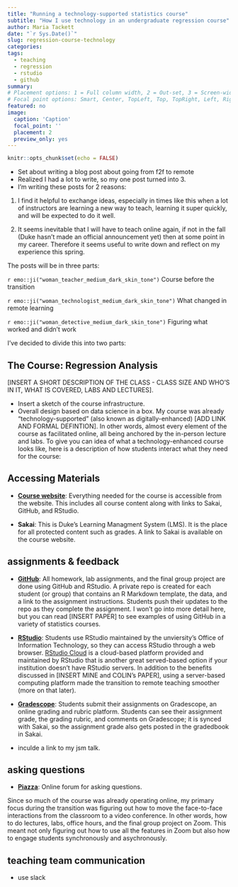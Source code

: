 ```yaml
---
title: "Running a technology-supported statistics course" 
subtitle: "How I use technology in an undergraduate regression course"
author: Maria Tackett
date: "`r Sys.Date()`"
slug: regression-course-technology
categories:
tags:
  - teaching
  - regression
  - rstudio
  - github
summary:
# Placement options: 1 = Full column width, 2 = Out-set, 3 = Screen-width
# Focal point options: Smart, Center, TopLeft, Top, TopRight, Left, Right, BottomLeft, Bottom, BottomRight
featured: no
image: 
  caption: 'Caption'
  focal_point: ''
  placement: 2
  preview_only: yes
---
```


```r
knitr::opts_chunk$set(echo = FALSE)
```

- Set about writing a blog post about going from f2f to remote 
- Realized I had a lot to write, so my one post turned into 3. 
- I'm writing these posts for 2 reasons: 

1. I find it helpful to exchange ideas, especially in times like this when a lot of instructors are learning a new way to teach, learning it super quickly, and will be expected to do it well. 

2. It seems inevitable that I will have to teach online again, if not in the fall (Duke hasn't made an official announcement yet) then at some point in my career. Therefore it seems useful to write down and reflect on my experience this spring. 

The posts will be in three parts: 

`r emo::ji("woman_teacher_medium_dark_skin_tone")` Course before the transition 

`r emo::ji("woman_technologist_medium_dark_skin_tone")` What changed in remote learning

`r emo::ji("woman_detective_medium_dark_skin_tone")` Figuring what worked and didn't work

<!--
[INSERT SOMETHING ABOUT THE TERM REMOTE LEARNING]
I'll use the term remote learning [IS THIS THE TERM?] to distinguish what I did this semester from traditional online classes that take a lot of time and careful thought to develop. 
-->

I've decided to divide this into two parts: 

   
## The Course: Regression Analysis {#sta210}

[INSERT A SHORT DESCRIPTION OF THE CLASS - CLASS SIZE AND WHO'S IN IT, WHAT IS COVERED, LABS AND LECTURES]. 

- Insert a sketch of the course infrastructure. 
- Overall design based on data science in a box. 
My course was already "technology-supported" (also known as digitally-enhanced) [ADD LINK AND FORMAL DEFINTION]. In other words, almost every element of the course as facilitated online, all being anchored by the in-person lecture and labs. To give you can idea of what a technology-enhanced course looks like, here is a description of how students interact what they need for the course:

## Accessing Materials 
- [**Course website**](https://www2.stat.duke.edu/courses/Spring20/sta210.001/index.html): Everything needed for the course is accessible from the website. This includes all course content along with links to Sakai, GitHub, and RStudio.  

- **Sakai**: This is Duke's Learning Managment System (LMS). It is the place for all protected content such as grades. A link to Sakai is available on the course website. 

## assignments & feedback

- [**GitHub**](https://github.com/sta210-sp20/): All homework, lab assignments, and the final group project are done using GitHub and RStudio. A private repo is created for each student (or group) that contains an R Markdown template, the data, and a link to the assignment instructions. Students push their updates to the repo as they complete the assignment. I won't go into more detail here, but you can read [INSERT PAPER] to see examples of using GitHub in a variety of statistics courses. 

- [**RStudio**](rstudio.com): Students use RStudio maintained by the unviersity's Office of Information Technology, so they can access RStudio through a web browser. [RStudio Cloud](rstudio.cloud) is a cloud-based platform provided and maintained by RStudio that is another great served-based option if your institution doesn't have RStudio servers. In addition to the benefits discussed in [INSERT MINE and COLIN's PAPER], using a server-based computing platform made the transition to remote teaching smoother (more on that later). 

- [**Gradescope**](https://www.gradescope.com/): Students submit their assignments on Gradescope, an online grading and rubric platform. Students can see their assignment grade, the grading rubric, and comments on Gradescope; it is synced with Sakai, so the assignment grade also gets posted in the gradedbook in Sakai.

- inculde a link to my jsm talk. 

## asking questions

- [**Piazza**](piazza.com): Online forum for asking questions.

Since so much of the course was already operating online, my primary focus during the transition was figuring out how to move the face-to-face interactions from the classroom to a video conference.  In other words, how to do lectures, labs, office hours, and the final group project on Zoom. This meant not only figuring out how to use all the features in Zoom but also how to engage students synchronously and asychronously. 

## teaching team communication 

- use slack

